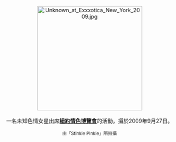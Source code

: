 <center>
[[File:Unknown_at_Exxxotica_New_York_2009.jpg|275px]]
<br><br>
一名未知色情女星出席'''[[美國情色博覽會|紐約情色博覽會]]'''的活動，攝於2009年9月27日。
<p>
<small>由「Stinkie Pinkie」所拍攝</small>
</center>